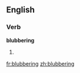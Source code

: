 
==English==

===Verb===
'''blubbering'''

# {{present participle of|[[blubber]]}}

[[fr:blubbering]]
[[zh:blubbering]]